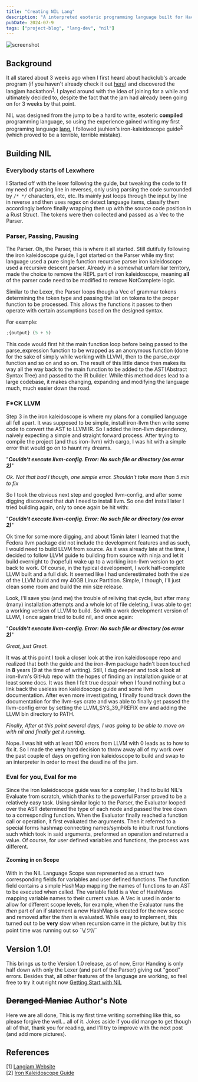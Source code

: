 ```yaml
---
title: "Creating NIL Lang"
description: "A interpreted esoteric programming language built for HackClub's Langjam written in Rust"
pubDate: 2024-07-9
tags: ["project-blog", "lang-dev", "nil"]
---
```

![screenshot](/nil-demo2.png)

## Background

It all stared about 3 weeks ago when I first heard about hackclub's arcade program (if you haven't already check it out [here](https://hackclub.com/arcade/))
and discovered the langjam hackathon<sup>[1](#ref1)</sup>. I played around with the idea of joining for a while and ultimately decided to, despite the fact that the jam
had already been going on for 3 weeks by that point.

NIL was designed from the jump to be a hard to write, esoteric **compiled** programming language, so using the experience gained writing my
first programing language [lang](https://github.com/achester88/lang), I followed jauhien's iron-kaleidoscope guide<sup>[2](#ref2)</sup> (which
proved to be a terrible, terrible mistake).

## Building NIL

### Everybody starts of Lexwhere
I Started off with the lexer following the guide, but tweaking the code to fit my need of parsing line in reverses, only using parsing the
code surrounded by `/* */` characters, etc, etc. Its mainly just loops through the input by line in reverse and then uses regex on detect language
items, classify them accordingly before finally wrapping then up with the source code position in a Rust Struct. The tokens were then collected and passed
as a Vec to the Parser.

### Parser, Passing, Pausing
The Parser. Oh, the Parser, this is where it all started. Still dutifully following the iron kaleidoscope guide, I got started on the Parser while my
first language used a pure single function recursive parser iron kaleidoscope used a recursive descent parser. Already in a somewhat unfamiliar territory,
made the choice to remove the REPL part of iron kaleidoscope, meaning **all** of the parser code need to be modified to remove NotComplete logic.

Similar to the Lexer, the Parser loops though a Vec of grammar tokens determining the token type and passing the list on tokens to the proper function
to be processed. This allows the functions it passes to then operate with certain assumptions based on the designed syntax.

For example:
```python
;{output} (5 + 5)
```

This code would first hit the main function loop before being passed to the parse_expression function to be wrapped as an anonymous function (done for
the sake of simply while working with LLVM), then to the parse_expr function and so on and so on. The result of this little dance then makes its way
all the way back to the main function to be added to the AST(Abstract Syntax Tree) and passed to the IR builder. While this method does lead to a
large codebase, it makes changing, expanding and modifying the language much, much easier down the road.

### F*CK LLVM
Step 3 in the iron kaleidoscope is where my plans for a complied language all fell apart. It was supposed to be simple, install iron-llvm then write
some code to convert the AST to LLVM IR. So I added the iron-llvm dependency, naively expecting a simple and straight forward process. After trying to
compile the project (and thus iron-llvm) with cargo, I was hit with a simple error that would go on to haunt my dreams.

"***Couldn't execute llvm-config. Error: No such file or directory (os error 2)***"

*Ok. Not that bad I though, one simple error. Shouldn't take more than 5 min to fix*

So I took the obvious next step and googled llvm-config, and after some digging discovered that *duh* I need to install llvm. So one dnf install later
I tried building again, only to once again be hit with:

"***Couldn't execute llvm-config. Error: No such file or directory (os error 2)***"

Ok time for some more digging, and about 15min later I learned that the Fedora llvm package did not include the development features and as such, I would need to
build LLVM from source. As it was already late at the time, I decided to follow LLVM guide to building from source with ninja and let it build overnight
to (hopeful) wake up to a working iron-llvm version to get back to work. Of course, in the typical development, I work half-complete LLVM built and a
full disk. It seemed like I had underestimated both the size of the LLVM build and my 40GB Linux Partition. Simple, I though, I'll just clean some room
and build the min size release.

Look, I'll save you (and me) the trouble of reliving that cycle, but after many (many) installation attempts and a whole lot of file deleting, I was able
to get a working version of LLVM to build. So with a work development version of LLVM, I once again tried to build nil, and once again:

"***Couldn't execute llvm-config. Error: No such file or directory (os error 2)***"

*Great, just Great.*

It was at this point I took a closer look at the iron kaleidoscope repo and realized that both the guide and the iron-llvm package hadn't been touched
in **8** years (9 at the time of writing). Still, I dug deeper and took a look at iron-llvm's GitHub repo with the hopes of finding an installation guide
or at least some docs. It was then I felt true despair when I found nothing but a link back the useless iron kaleidoscope guide and some llvm documentation.
After even more investigating, I finally found track down the documentation for the llvm-sys crate and was able to finally get passed the llvm-config error
by setting the LLVM_SYS_39_PREFIX env and adding the LLVM bin directory to PATH.

*Finally, After at this point several days, I was going to be able to move on with nil and finally get it running.*

Nope. I was hit with at least 100 errors from LLVM with 0 leads as to how to fix it. So I made the **very** hard decision to throw away all of my work
over the past couple of days on getting iron kaleidoscope to build and swap to an interpreter in order to meet the deadline of the jam.

### Eval for you, Eval for me

Since the iron kaleidoscope guide was for a compiler, I had to build NIL's Evaluate from scratch, which thanks to the powerful Parser proved to be
a relatively easy task. Using similar logic to the Parser, the Evaluator looped over the AST determined the type of each node and passed the tree down to
a corresponding function. When the Evaluator finally reached a function call or operation, it first evaluated the arguments. Then it referred to a special
forms hashmap connecting names/symbols to inbuilt rust functions such which took in said arguments, preformed an operation and returned a value. Of
 course, for user defined variables and functions, the process was different.

#### Zooming in on Scope

With in the NIL Language Scope was represented as a struct two corresponding fields for variables and user defined functions. The function field
contains a simple HashMap mapping the names of functions to an AST to be executed when called. The variable field is a Vec of HashMaps mapping
variable names to their current value. A Vec is used in order to allow for different scope levels, for example, when the Evaluator runs the *then* part
of an if statement a new HashMap is created for the new scope and removed after the *then* is evaluated. While easy to implement, this turned out to be
**very** slow when recursion came in the picture, but by this point time was running out so ¯\\_(ツ)_/¯

## Version 1.0!

This brings us to the Version 1.0 release, as of now, Error Handing is only half down with only the Lexer (and part of the Parser) giving out "good"
errors. Besides that, all other features of the language are working, so feel free to try it out right now [Getting Start with NIL](https://github.com/achester88/nil/tree/v1.0.0?tab=readme-ov-file#getting-started)


## ~~Deranged Maniac~~ Author's Note

Here we are all done, This is my first time writing something like this, so please forgive the well... all of it. Jokes aside if you did mange to
get though all of that, thank you for reading, and I'll try to improve with the next post (and add more pictures).

## References
[1] <a id="ref1" href="https://langjam.hackclub.com/">Langjam Website</a><br/>
[2] <a id="ref2" href="https://github.com/jauhien/iron-kaleidoscope?tab=readme-ov-file#llvm-tutorial-in-the-rust-language">Iron Kaleidoscope Guide</a>
